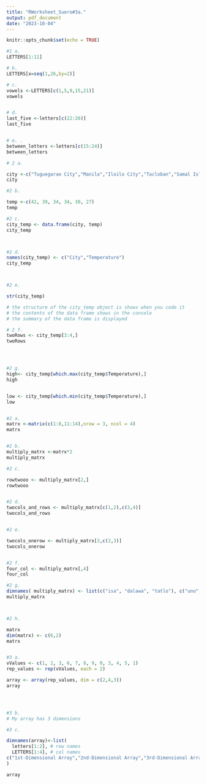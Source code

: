 ```yaml
---
title: "RWorksheet_Suero#3a."
output: pdf_document
date: "2023-10-04"
---
```


```r
knitr::opts_chunk$set(echo = TRUE)
```

```r

#1 a. 
LETTERS[1:11]

# b.
LETTERS[x=seq(1,26,by=2)]

# c.
vowels <-LETTERS[c(1,5,9,15,21)]
vowels


# d.
last_five <-letters[c(22:26)]
last_five


# e. .
between_letters <-letters[c(15:24)]
between_letters

# 2 a. 

city <-c("Tuguegarao City","Manila","Iloilo City","Tacloban","Samal Island","Davao City")
city

#2 b. 

temp <-c(42, 39, 34, 34, 30, 27)
temp

#2 c. 
city_temp <- data.frame(city, temp)
city_temp



#2 d. 
names(city_temp) <- c("City","Temperature")
city_temp



#2 e. 

str(city_temp)

# the structure of the city_temp object is shows when you code it
# the contents of the data frame shows in the console
# the summary of the data frame is displayed

# 2 f.
twoRows <- city_temp[3:4,]
twoRows




#2 g.
high<- city_temp[which.max(city_temp$Temperature),]
high


low <- city_temp[which.min(city_temp$Temperature),]
low


#2 a.
matrx <-matrix(c(1:8,11:14),nrow = 3, ncol = 4)
matrx


#2 b. 
multiply_matrx <-matrx*2
multiply_matrx

#2 c.

rowtwooo <- multiply_matrx[2,]
rowtwooo


#2 d.
twocols_and_rows <- multiply_matrx[c(1,2),c(3,4)]
twocols_and_rows


#2 e. 

twocols_onerow <- multiply_matrx[3,c(2,3)]
twocols_onerow


#2 f.
four_col <- multiply_matrx[,4]
four_col

#2 g. 
dimnames( multiply_matrx) <- list(c("isa", "dalawa", "tatlo"), c("uno", "dos", "tres", "quatro"))
multiply_matrx 



#2 h.

matrx
dim(matrx) <- c(6,2)
matrx


#3 a.
vValues <- c(1, 2, 3, 6, 7, 8, 9, 0, 3, 4, 5, 1)
rep_values <- rep(vValues, each = 2)

array <- array(rep_values, dim = c(2,4,3))
array




#3 b.
# My array has 3 dimensions

#3 c.

dimnames(array)<-list(
  letters[1:2], # row names
  LETTERS[1:4], # col names
c("1st-Dimensional Array","2nd-Dimensional Array","3rd-Dimensional Array")# dim names
)

array


```
